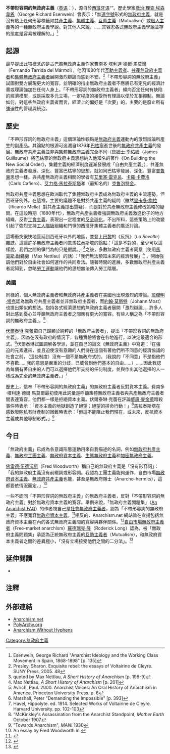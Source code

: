 {{Anarchism sidebar}}
'''不帶形容詞的無政府主義'''（[[英语|英语]]：{{lang|en|'''Anarchism without adjectives'''}}），源自於[[西班牙语|西班牙语]]“{{lang|es|'''anarquismo sin adjetivos'''}}”。歷史學家[[喬治·理查·埃森韋恩|喬治·理查·埃森韋恩]]（George Richard Esenwein）曾表示：「無[[連字號|連字號]]形式的[[無政府主義|無政府主義]]，就是沒有貼上任何形容標籤如[[無政府共產主義|共產主義]]、[[集體無政府主義|集體主義]]、[[互助主義|互助主義]]（Mutualism）或[[個人無政府主義|個人主義]]等的一種無政府主義學說。對其他人來說，……其容忍各式無政府主義學說並存的態度是容易被理解的。」<ref>Esenwein, George Richard "Anarchist Ideology and the Working Class Movement in Spain, 1868-1898" [p. 135] </ref>

{{Portal|无政府主义}}

== 起源 ==
最早提出此項概念的是[[古巴|古巴]]裔無政府主義作家[[費南多·塔利達·德爾·馬莫爾|費南多·塔利達·德爾·馬莫爾]]（Fernando Tarrida del Mármol），他因1880年代[[互助主義|互助主義者]]、[[共產無政府主義|共產無政府主義者]]和[[集體無政府主義|集體無政府主義者]]展開激烈辯論而感到不安。<ref>Presley, Sharon. Exquisite rebel: the essays of Voltairine de Cleyre. SUNY Press, 2005. 48</ref>「不帶形容詞的無政府主義」試圖對雙方展現更大的寬容，並明確的指出無政府主義者不應將已有定見的經濟計畫或理論強加在任何人身上。「不帶形容詞的無政府主義者」傾向否定任何有缺陷的經濟模型，或是採取多元立場，一定程度的接受所有理論以便於互相抑制。無論如何，對這些無政府主義者而言，經濟上的偏好是「次要」的，主要的是廢止所有強迫性的管理與統治。

== 歷史 ==
「不帶形容詞的無政府主義」這個理論性觀點是[[無政府主義|無政府主義]]運動內的激烈辯論所產生的副產品。其論點的根源可追溯自1876年[[米哈依爾·巴枯寧|巴枯寧]]逝世後的[[無政府共產主義|無政府共產主義]]的發展。無政府共產主義並非與[[集體無政府主義|集體無政府主義]]完全不同（[[詹姆士·季佑姆|詹姆士·季佑姆]]（James Guillaume）將巴枯寧的無政府主義思想納入他知名的著作《On Building the New Social Order》，集體主義的經濟制度逐漸發展成「自由共產主義」），共產無政府主義者發展、深化、豐富巴枯寧的思想，就如同巴枯寧發展、深化、豐富[[皮埃爾-約瑟夫·普魯東|普魯東]]思想一樣。與共產無政府主義相關的學者有[[艾里塞·雷克呂|艾里塞·雷克呂]]、[[卡羅·卡費洛|卡羅·卡費洛]]（Carlo Cafiero）、[[艾力格·馬拉泰斯塔|艾力格·馬拉泰斯塔]]和（最知名的）[[克鲁泡特金|克鲁泡特金]]。

無政府共產主義思想在歐洲取代了集體無政府主義成為無政府主義的主流趨勢，但西班牙例外。在這裡，主要的議題不是對於共產主義的疑問（雖然[[里卡多·梅拉|里卡多·梅拉]]（Ricardo Mella）對共產主義提出質疑），而是對於共產無政府主義修改策略的疑問。在這段時期（1880年代），無政府共產主義者強調無政府主義激進份子的地方組織，反對[[工會主義|工會主義]]，表現出一定程度的[[反全球化|反全球化]]。不出所料，這些策略上的改變引起了強烈支持[[工人階級|工人階級]]組織和鬥爭的西班牙集體主義者的廣泛討論。

這場衝突很快地蔓延到西班牙以外的地區，並登上[[巴黎|巴黎]]的《反抗》（''La Revolte''）雜誌。這讓許多無政府主義者同意馬拉泰斯塔的論點：「這是不對的，至少可以這樣說，我們之間的爭鬥為的只是假說。」<ref>quoted by Max Nettlau, ''A Short History of Anarchism'' [p. 198-9]</ref>之後，多數無政府主義者同意（使用[[馬克斯·耐特勞|馬克斯·耐特勞]]（Max Nettlau）的話）：「我們無法預知未來的經濟發展」<ref>Max Nettlau, ''A Short History of Anarchism'' [p. 201]</ref> ，開始強調他們對於自由社會如何運作的共同看法。隨著時間的進展，多數無政府共產主義者認知到，忽略[[勞工運動|勞工運動]]讓他們的思想無法傳入勞工階層。

=== 美國 ===
同樣的，個人無政府主義者和無政府共產主義者在美國也出現激烈的辯論。[[班傑明·塔克|班傑明·塔克]]認為無政府共產主義者並非無政府主義者，而[[約翰·莫斯特|約翰·莫斯特]]（Johann Most）也提出類似的想法。抱持各式經濟思想的無政府主義者展開「激烈辯論」，許多人對此感到憂心並呼籲無政府主義者之間應有更大的寬容。有些人稱之為「不帶形容詞的無政府主義」。<ref>Avrich, Paul. 2000. Anarchist Voices: An Oral History of Anarchism in America. Princeton University Press. p. 6</ref>

[[伏爾泰琳·克蕾|伏爾泰琳·克蕾]]把自己歸類於純粹的「無政府主義者」，提出「不帶形容詞的無政府主義」，因為在沒有政府的情況下，各種實驗將會在各地進行，以決定最適合的形式。<ref>Marshall, Peter "Demanding the Impossible" [p. 393]</ref>伏爾泰琳試圖調解各學派，並在自己的論文《無政府主義》中寫道：「在強迫的元素進來，並且迫使沒有意願的人們待在這個有著他們所不同意的經濟協議的社會之前，（這些制度）沒有一個不是無政府式的。（我說的「不同意」不是指他們不喜歡……我的意思是嚴重的分歧，已威脅到他們基本的自由……）……因此我認為每個有著自由的人們可以選擇他們所支持的任何制度，並與作出其他選擇的人一樣成為完全的無政府主義者。」<ref>Havel, Hippolyte. ed. 1914. Selected Works of Voltairine de Cleyre. Harvard University. pp. 102-103</ref>

歷史上，信奉「不帶形容詞的無政府主義」的無政府主義者反對資本主義。費南多·塔利達·德爾·馬莫爾最初使用此詞彙是呼籲集體無政府主義者與共產無政府主義者間表達寬容，他們都一樣是拒絕資本主義。伏爾泰琳·克蕾在評論[[威廉·麥金萊|威廉·麥金萊]]暗殺事件時表示：「資本主義的地獄創造了絕望；絕望的拼命行動！」<ref>"McKinkley's Assassination from the Anarchist Standpoint, ''Mother Earth'' October 1907</ref>馬拉泰斯塔在感歎廢除私有財產制的困難時表示：「但這不能阻止我們現在，或未來，反抗資本主義或其他專制形式。」<ref>"Towards Anarchism", ''MAN!'' 1930</ref>

== 今日 ==
「無政府主義」已成為各意識形態運動用來自我描述的名詞，例如[[無政府共產主義|無政府共產主義]]、[[無政府工團主義|無政府工團主義]]、[[無政府資本主義|無政府資本主義]]、[[生態無政府主義|生態無政府主義]]和[[加密無政府主義|加密無政府主義]]。

[[佛雷德·伍德沃斯|佛雷德·伍德沃斯]]（Fred Woodworth）稱自己的無政府主義是「沒有形容詞」：「我的無政府主義沒有前綴詞或形容詞。我認為工團主義能夠運作，自由市場[[無政府資本主義|無政府資本主義]]、[[無政府共產主義|無政府共產主義]]也能，甚至是無政府隱士（Anarcho-hermits），這都要依情況而定。」<ref>An essay by Fred Woodworth in {{cite book |last=Avrich |first=Paul |title=Anarchist Voices |publisher=AK Press |page=475 |location=Stirling |year=2006 |isbn=1904859275 }}</ref>

一些不認同「不帶形容詞的無政府主義」的無政府主義者，反對「不帶形容詞的無政府主義」對於無政府資本主義的寬容。舉例來說，「無政府主義問題集」（[https://web.archive.org/web/20060701042515/http://www.infoshop.org/faq/ An Anarchist FAQ]）的作者視自己是[[社會無政府主義|社會無政府主義者]]，認為「不帶形容詞的無政府主義」不應寬容[[無政府資本主義|無政府資本主義]]。<ref>{{cite book |editor=Iain Mckay |title=An Anarchist FAQ |publisher=AK Press |location=Stirling |year=2008 |isbn=1902593901 |oclc=182529204 |chapter=What is "anarchism without adjectives"? |chapterurl=http://www.infoshop.org/faq/secA3.html#seca38 |deadurl=yes |archiveurl=https://web.archive.org/web/20080922025342/http://www.infoshop.org/faq/secA3.html#seca38 |archivedate=2008-09-22 |access-date=2009-06-13 }}</ref>相反的，Anarchism.net 網站旨在宣揚包括無政府資本主義在內的各式無政府主義間的寬容與夥伴關係。<ref>{{cite web |title=Anarchism.net Mission Statement |url=http://anarchism.net/ourmission.htm |accessdate=2007-12-14 |archive-date=2022-04-21 |archive-url=https://web.archive.org/web/20220421193719/https://www.anarchism.net/ourmission.htm }}</ref>[[自由市場無政府主義|自由市場無政府主義者]]（Free-market anarchism）[[羅德瑞克·隆|羅德瑞克·隆]]（Roderick Long）認為，被「無政府主義問題集」承認為正統無政府主義的[[互助主義|互助主義者]]（Mutualism），和無政府資本主義者之間的差異極小，「沒有立場接受他們之間的二分法」。<ref>{{cite web |last=Long |first=Roderick T. |title=Against Anarchist Apartheid |url=http://praxeology.net/blog/2007/04/01/against-anarchist-apartheid/ |accessdate=2007-12-14 |deadurl=yes |archiveurl=https://web.archive.org/web/20071019062859/http://praxeology.net/blog/2007/04/01/against-anarchist-apartheid/ |archivedate=2007-10-19 }}</ref>

== 延伸閱讀 ==
*{{cite book|title=A Short History of Anarchism |first=Max |last=Nettlau |publisher=Freedom Press |year=2001 |pages=195-201}}

== 注釋 ==
{{reflist|2}}

== 外部連結 ==
*[http://www.anarchism.net Anarchism.net]{{Wayback|url=http://www.anarchism.net/ |date=20081223082943 }}
*[http://www.polyarchy.org/ PolyArchy.org] {{Wayback|url=http://www.polyarchy.org/ |date=20220510094245 }}
* [https://web.archive.org/web/20080915065611/http://world.std.com/~bbrigade/badpbsd2.htm Anarchism Without Hyphens]

{{無政府主義}}
[[Category:無政府主義|Category:無政府主義]]